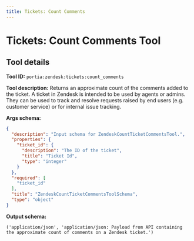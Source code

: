 ```yaml
---
title: Tickets: Count Comments
---
```

<!-- WARNING: This file is auto-generated by generate_tool_docs.py. Do not edit manually. -->


# Tickets: Count Comments Tool

<Intro />

## Tool details
**Tool ID:** `portia:zendesk:tickets:count_comments`

**Tool description:** Returns an approximate count of the comments added to the ticket. A ticket in Zendesk is intended to be used by agents or admins. They can be used to track and resolve requests raised by end users (e.g. customer service) or for internal issue tracking. 

**Args schema:**
```json
{
  "description": "Input schema for ZendeskCountTicketCommentsTool.",
  "properties": {
    "ticket_id": {
      "description": "The ID of the ticket",
      "title": "Ticket Id",
      "type": "integer"
    }
  },
  "required": [
    "ticket_id"
  ],
  "title": "ZendeskCountTicketCommentsToolSchema",
  "type": "object"
}
```

**Output schema:**
```
('application/json', 'application/json: Payload from API containing the approximate count of comments on a Zendesk ticket.')
```
